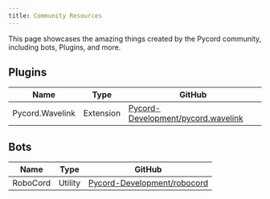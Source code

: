 ```yaml
---
title: Community Resources
---
```


This page showcases the amazing things created by the Pycord community, including bots, Plugins, and more.

## Plugins

| Name            | Type        | GitHub                                                                                      |
|-----------------|-------------|---------------------------------------------------------------------------------------------|
| Pycord.Wavelink | Extension   | [Pycord-Development/pycord.wavelink](https://github.com/Pycord-Development/Pycord.Wavelink) |

## Bots

| Name      | Type    | GitHub                                                                          |
|-----------|---------|---------------------------------------------------------------------------------|
| RoboCord  | Utility | [Pycord-Development/robocord](https://github.com/Pycord-Development/RoboCord)   |


<!-- ## Utilities

| name | type | github |
|------|------|--------| -->
